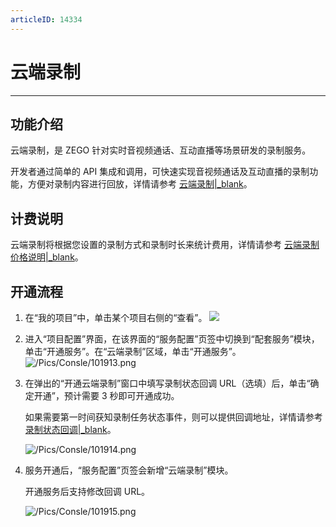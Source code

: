```yaml
---
articleID: 14334
---
```

# 云端录制

- - -

## 功能介绍

云端录制，是 ZEGO 针对实时音视频通话、互动直播等场景研发的录制服务。

开发者通过简单的 API 集成和调用，可快速实现音视频通话及互动直播的录制功能，方便对录制内容进行回放，详情请参考 [云端录制\|_blank](#6205)。


## 计费说明

云端录制将根据您设置的录制方式和录制时长来统计费用，详情请参考 [云端录制价格说明\|_blank](#11486)。


## 开通流程

1. 在“我的项目”中，单击某个项目右侧的“查看”。
![](/Pics/console/Create_Project5.png)

2. 进入“项目配置”界面，在该界面的“服务配置”页签中切换到“配套服务”模块，单击“开通服务”。在“云端录制”区域，单击“开通服务”。
![/Pics/Consle/101913.png](http://doc.oa.zego.im/Pics/Consle/101913.png)

3. 在弹出的“开通云端录制”窗口中填写录制状态回调 URL（选填）后，单击“确定开通”，预计需要 3 秒即可开通成功。

    <div class="mk-hint">

    如果需要第一时间获知录制任务状态事件，则可以提供回调地址，详情请参考 [录制状态回调\|_blank](#12324)。
    </div>

    ![/Pics/Consle/101914.png](http://doc.oa.zego.im/Pics/Consle/101914.png)

4. 服务开通后，“服务配置”页签会新增“云端录制”模块。

    <div class="mk-hint">

    开通服务后支持修改回调 URL。
    </div>

    ![/Pics/Consle/101915.png](http://doc.oa.zego.im/Pics/Consle/101915.png)
